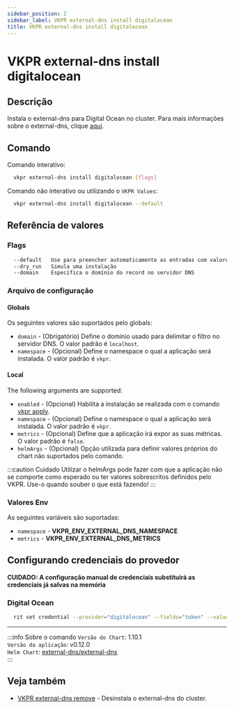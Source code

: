 ```yaml
---
sidebar_position: 2
sidebar_label: VKPR external-dns install digitalocean
title: VKPR external-dns install digitalocean
---
```


# VKPR external-dns install digitalocean

## Descrição

Instala o external-dns para Digital Ocean no cluster. Para mais informações sobre o external-dns, clique [aqui](https://github.com/kubernetes-sigs/external-dns).

## Comando

Comando interativo:

```bash
  vkpr external-dns install digitalocean [flags]
```

Comando não interativo ou utilizando o `VKPR Values`:

```bash
  vkpr external-dns install digitalocean --default
```

## Referência de valores

### Flags

```sh
  --default   Use para preencher automaticamente as entradas com valores padrões
  --dry_run   Simula uma instalação
  --domain    Específica o domínio do record no servidor DNS
```

### Arquivo de configuração

#### Globals

Os seguintes valores são suportados pelo globals:

- `domain` - (Obrigatório) Define o domínio usado para delimitar o filtro no servidor DNS. O valor padrão é `localhost`.
- `namespace` - (Opcional) Define o namespace o qual a aplicação será instalada. O valor padrão é `vkpr`.

#### Local

The following arguments are supported:

- `enabled` - (Opcional) Habilita a instalação se realizada com o comando [vkpr apply](/docs/commands/apply).
- `namespace` - (Opcional) Define o namespace o qual a aplicação será instalada. O valor padrão é `vkpr`.
- `metrics` - (Opcional) Define que a aplicação irá expor as suas métricas. O valor padrão é `false`.
- `helmArgs` - (Opcional) Opção utilizada para definir valores próprios do chart não suportados pelo comando.

:::caution Cuidado
Utilizar o helmArgs pode fazer com que a aplicação não se comporte como esperado ou ter valores sobrescritos definidos pelo VKPR.
Use-o quando souber o que está fazendo!
:::

### Valores Env

As seguintes variáveis são suportadas:

- `namespace` - **VKPR_ENV_EXTERNAL_DNS_NAMESPACE**
- `metrics` - **VKPR_ENV_EXTERNAL_DNS_METRICS**

## Configurando credenciais do provedor

**CUIDADO: A configuração manual de credenciais substituirá as credenciais já salvas na memória**

### Digital Ocean

```bash
  rit set credential --provider="digitalocean" --fields="token" --values="sua-api-token"
```

---

:::info Sobre o comando
`Versão do Chart`: 1.10.1 <br/>
`Versão da aplicação`: v0.12.0 <br/>
`Helm Chart`: [external-dns/external-dns](https://artifacthub.io/packages/helm/external-dns/external-dns) <br/>
:::

## Veja também

- [VKPR external-dns remove](/docs/commands/external-dns/remove) - Desinstala o external-dns do cluster.
